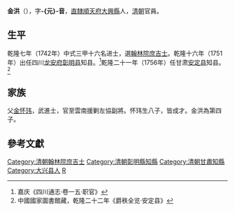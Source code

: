 {{Otheruses|other=名为金洪的其他人物|金洪}}

'''金洪'''（{{bd|?||?|}}），字'''-{元}-音'''，[[直隶省|直隸]][[順天府|順天府]][[大兴县_(金朝)|大興縣]]人，[[清朝|清朝]]官員。

== 生平 ==
乾隆七年（1742年）中式三甲十六名进士，選[[翰林院|翰林院]][[庶吉士|庶吉士]]。乾隆十六年（1751年）出任四川[[龙安府|龙安府]][[彰明县|彰明县]]知县。<ref>嘉庆《四川通志·卷一五·职官》</ref>乾隆二十一年（1756年）任甘肃[[安定县|安定县]]知县。<ref>中國國家圖書館藏，乾隆二十二年《爵秩全览·安定县》</ref>

== 家族 ==
父[[金怀玮|金怀玮]]，武進士，官至雲南援剿左協副將。怀玮生八子，皆成才。金洪為第四子。

==參考文獻==
{{reflist}}

{{乾隆七年壬戌科殿試金榜}}

{{Authority control}}

{{DEFAULTSORT:Jin金}}
[[Category:清朝翰林院庶吉士|Category:清朝翰林院庶吉士]]
[[Category:清朝彰明縣知縣|Category:清朝彰明縣知縣]]
[[Category:清朝甘肅知縣|Category:清朝甘肅知縣]]
[[Category:大兴县人|Category:大兴县人]]
[[Category:金姓|R]]